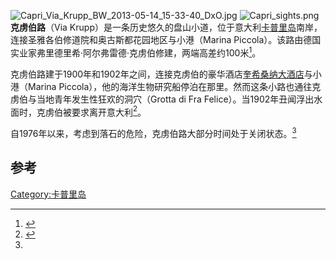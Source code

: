 [[File:Capri_Via_Krupp_BW_2013-05-14_15-33-40_DxO.jpg|thumb]]
[[File:Capri_sights.png|thumb]]
'''克虏伯路'''（Via Krupp）是一条历史悠久的盘山小道，位于意大利[[卡普里岛|卡普里岛]]南岸，连接圣雅各伯修道院和奥古斯都花园地区与小港（Marina Piccola）。该路由德国实业家弗里德里希·阿尔弗雷德·克虏伯修建，两端高差约100米<ref name="capri.it">{{cite web|url=http://www.capri.com/en/s/augustus-gardens-via-krupp|title=卡普里：奥古斯都花园 -克虏伯路|accessdate=2010-10-11|archive-date=2010-09-04|archive-url=https://web.archive.org/web/20100904041754/http://www.capri.com/en/s/augustus-gardens-via-krupp|dead-url=no}}</ref>。

克虏伯路建于1900年和1902年之间，连接克虏伯的豪华酒店[[奎希桑纳大酒店|奎希桑纳大酒店]]与小港（Marina Piccola），他的海洋生物研究船停泊在那里。然而这条小路也通往克虏伯与当地青年发生性狂欢的洞穴（Grotta di Fra Felice）。当1902年丑闻浮出水面时，克虏伯被要求离开意大利<ref>{{cite book|title=The Arms of Krupp: The Rise and Fall of the Industrial Dynasty that Armed Germany at War|url=https://archive.org/details/armsofkrupp158710000manc_k7t3|first=William|last=Manchester|year=2003|isbn=0-316-52940-0|publisher=Back Bay Books|page=[https://archive.org/details/armsofkrupp158710000manc_k7t3/page/231 231]–232}}</ref>。

自1976年以来，考虑到落石的危险，克虏伯路大部分时间处于关闭状态。<ref name="capri.it" />

==参考==
{{Reflist}}
{{Coord|40|32|49|N|14|14|33|E|type:landmark_region:IT|display=title}}
[[Category:卡普里岛|Category:卡普里岛]]